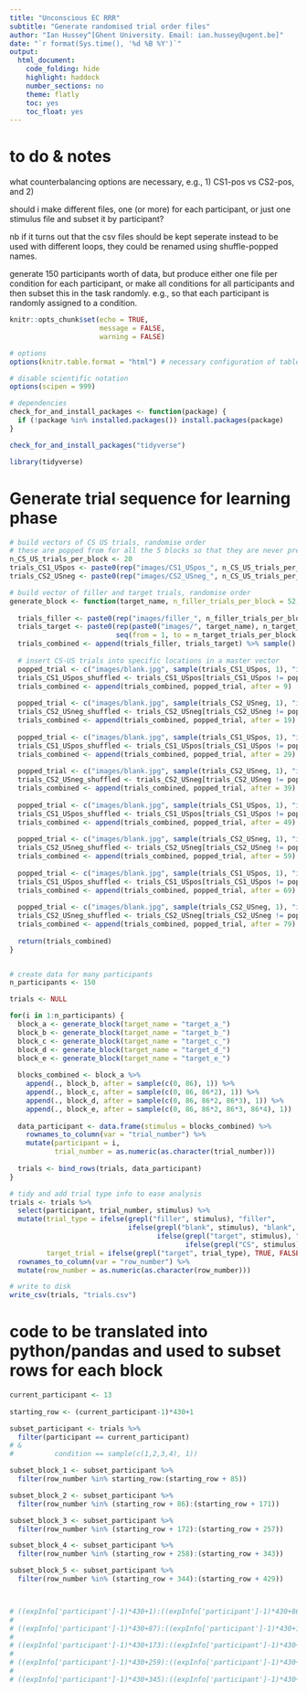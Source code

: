 ```yaml
---
title: "Unconscious EC RRR"
subtitle: "Generate randomised trial order files"
author: "Ian Hussey^[Ghent University. Email: ian.hussey@ugent.be]"
date: "`r format(Sys.time(), '%d %B %Y')`"
output:
  html_document:
    code_folding: hide
    highlight: haddock
    number_sections: no
    theme: flatly
    toc: yes
    toc_float: yes
---
```


# to do & notes

what counterbalancing options are necessary, e.g., 1) CS1-pos vs CS2-pos, and 2) 

should i make different files, one (or more) for each participant, or just one stimulus file and subset it by participant?

nb if it turns out that the csv files should be kept seperate instead to be used with different loops, they could be renamed using shuffle-popped names. 

generate 150 participants worth of data, but produce either one file per condition for each participant, or make all conditions for all participants and then subset this in the task randomly. e.g., so that each participant is randomly assigned to a condition.


```r

knitr::opts_chunk$set(echo = TRUE, 
                      message = FALSE, 
                      warning = FALSE)

# options
options(knitr.table.format = "html") # necessary configuration of tables

# disable scientific notation
options(scipen = 999) 

```

```r

# dependencies
check_for_and_install_packages <- function(package) {
  if (!package %in% installed.packages()) install.packages(package)
}

check_for_and_install_packages("tidyverse")

library(tidyverse)

```

# Generate trial sequence for learning phase

```r

# build vectors of CS US trials, randomise order
# these are popped from for all the 5 blocks so that they are never presented twice
n_CS_US_trials_per_block <- 20
trials_CS1_USpos <- paste0(rep("images/CS1_USpos_", n_CS_US_trials_per_block), seq(from = 1, to = n_CS_US_trials_per_block, by = 1), ".jpg")
trials_CS2_USneg <- paste0(rep("images/CS2_USneg_", n_CS_US_trials_per_block), seq(from = 1, to = n_CS_US_trials_per_block, by = 1), ".jpg")

# build vector of filler and target trials, randomise order
generate_block <- function(target_name, n_filler_trials_per_block = 52, n_target_trials_per_block = 10) {
  
  trials_filler <- paste0(rep("images/filler_", n_filler_trials_per_block), seq(from = 1, to = n_filler_trials_per_block, by = 1), ".jpg")
  trials_target <- paste0(rep(paste0("images/", target_name), n_target_trials_per_block), 
                          seq(from = 1, to = n_target_trials_per_block, by = 1), ".jpg")
  trials_combined <- append(trials_filler, trials_target) %>% sample()
  
  # insert CS-US trials into specific locations in a master vector
  popped_trial <- c("images/blank.jpg", sample(trials_CS1_USpos, 1), "images/blank.jpg")
  trials_CS1_USpos_shuffled <- trials_CS1_USpos[trials_CS1_USpos != popped_trial]
  trials_combined <- append(trials_combined, popped_trial, after = 9)
  
  popped_trial <- c("images/blank.jpg", sample(trials_CS2_USneg, 1), "images/blank.jpg")
  trials_CS2_USneg_shuffled <- trials_CS2_USneg[trials_CS2_USneg != popped_trial]
  trials_combined <- append(trials_combined, popped_trial, after = 19)
  
  popped_trial <- c("images/blank.jpg", sample(trials_CS1_USpos, 1), "images/blank.jpg")
  trials_CS1_USpos_shuffled <- trials_CS1_USpos[trials_CS1_USpos != popped_trial]
  trials_combined <- append(trials_combined, popped_trial, after = 29)
  
  popped_trial <- c("images/blank.jpg", sample(trials_CS2_USneg, 1), "images/blank.jpg")
  trials_CS2_USneg_shuffled <- trials_CS2_USneg[trials_CS2_USneg != popped_trial]
  trials_combined <- append(trials_combined, popped_trial, after = 39)
  
  popped_trial <- c("images/blank.jpg", sample(trials_CS1_USpos, 1), "images/blank.jpg")
  trials_CS1_USpos_shuffled <- trials_CS1_USpos[trials_CS1_USpos != popped_trial]
  trials_combined <- append(trials_combined, popped_trial, after = 49)
  
  popped_trial <- c("images/blank.jpg", sample(trials_CS2_USneg, 1), "images/blank.jpg")
  trials_CS2_USneg_shuffled <- trials_CS2_USneg[trials_CS2_USneg != popped_trial]
  trials_combined <- append(trials_combined, popped_trial, after = 59)
  
  popped_trial <- c("images/blank.jpg", sample(trials_CS1_USpos, 1), "images/blank.jpg")
  trials_CS1_USpos_shuffled <- trials_CS1_USpos[trials_CS1_USpos != popped_trial]
  trials_combined <- append(trials_combined, popped_trial, after = 69)
  
  popped_trial <- c("images/blank.jpg", sample(trials_CS2_USneg, 1), "images/blank.jpg")
  trials_CS2_USneg_shuffled <- trials_CS2_USneg[trials_CS2_USneg != popped_trial]
  trials_combined <- append(trials_combined, popped_trial, after = 79)
  
  return(trials_combined)
}


# create data for many participants
n_participants <- 150

trials <- NULL

for(i in 1:n_participants) {
  block_a <- generate_block(target_name = "target_a_")
  block_b <- generate_block(target_name = "target_b_")
  block_c <- generate_block(target_name = "target_c_")
  block_d <- generate_block(target_name = "target_d_")
  block_e <- generate_block(target_name = "target_e_")
  
  blocks_combined <- block_a %>%
    append(., block_b, after = sample(c(0, 86), 1)) %>%
    append(., block_c, after = sample(c(0, 86, 86*2), 1)) %>%
    append(., block_d, after = sample(c(0, 86, 86*2, 86*3), 1)) %>%
    append(., block_e, after = sample(c(0, 86, 86*2, 86*3, 86*4), 1))
  
  data_participant <- data.frame(stimulus = blocks_combined) %>%
    rownames_to_column(var = "trial_number") %>%
    mutate(participant = i,
           trial_number = as.numeric(as.character(trial_number)))
  
  trials <- bind_rows(trials, data_participant)
}

# tidy and add trial type info to ease analysis
trials <- trials %>% 
  select(participant, trial_number, stimulus) %>%
  mutate(trial_type = ifelse(grepl("filler", stimulus), "filler",
                             ifelse(grepl("blank", stimulus), "blank",
                                    ifelse(grepl("target", stimulus), "target",
                                           ifelse(grepl("CS", stimulus), "CSUS", NA)))),
         target_trial = ifelse(grepl("target", trial_type), TRUE, FALSE)) %>%
  rownames_to_column(var = "row_number") %>%
  mutate(row_number = as.numeric(as.character(row_number)))

# write to disk
write_csv(trials, "trials.csv")

```


# code to be translated into python/pandas and used to subset rows for each block

```r

current_participant <- 13
  
starting_row <- (current_participant-1)*430+1

subset_participant <- trials %>%
  filter(participant == current_participant) 
# &
#          condition == sample(c(1,2,3,4), 1))

subset_block_1 <- subset_participant %>%
  filter(row_number %in% starting_row:(starting_row + 85))

subset_block_2 <- subset_participant %>%
  filter(row_number %in% (starting_row + 86):(starting_row + 171))

subset_block_3 <- subset_participant %>%
  filter(row_number %in% (starting_row + 172):(starting_row + 257))

subset_block_4 <- subset_participant %>%
  filter(row_number %in% (starting_row + 258):(starting_row + 343))

subset_block_5 <- subset_participant %>%
  filter(row_number %in% (starting_row + 344):(starting_row + 429))



# ((expInfo['participant']-1)*430+1):((expInfo['participant']-1)*430+86)
# 
# ((expInfo['participant']-1)*430+87):((expInfo['participant']-1)*430+172)
# 
# ((expInfo['participant']-1)*430+173):((expInfo['participant']-1)*430+258)
# 
# ((expInfo['participant']-1)*430+259):((expInfo['participant']-1)*430+344)
# 
# ((expInfo['participant']-1)*430+345):((expInfo['participant']-1)*430+430)

```






